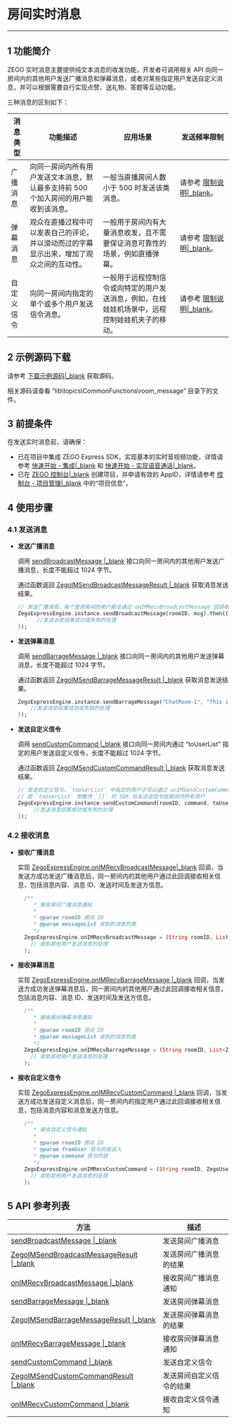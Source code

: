 # 房间实时消息

- - -

## 1 功能简介

ZEGO 实时消息主要提供纯文本消息的收发功能，开发者可调用相关 API 向同一房间内的其他用户发送广播消息和弹幕消息，或者对某些指定用户发送自定义消息，并可以根据需要自行实现点赞、送礼物、答题等互动功能。

三种消息的区别如下：

| 消息类型 | 功能描述 | 应用场景 | 发送频率限制 |
|-------|--------|--------|--------|
| 广播消息 | 向同一房间内所有用户发送文本消息，默认最多支持前 500 个加入房间的用户能收到该消息。 | 一般当直播房间人数小于 500 时发送该类消息。 | 请参考 [限制说明\|_blank](#15216)。 |
| 弹幕消息 | 观众在直播过程中可以发表自己的评论，并以滑动而过的字幕显示出来，增加了观众之间的互动性。 | 一般用于房间内有大量消息收发，且不需要保证消息可靠性的场景，例如直播弹幕。 | 请参考 [限制说明\|_blank](#15216)。 |
| 自定义信令 | 向同一房间内指定的单个或多个用户发送信令消息。 | 一般用于远程控制信令或向特定的用户发送消息，例如，在线娃娃机场景中，远程控制娃娃机夹子的移动。 | 请参考 [限制说明\|_blank](#15216)。 |

## 2 示例源码下载

请参考 [下载示例源码\|_blank](!DownloadDemo/DownloadDemo) 获取源码。

相关源码请查看 “lib\topics\CommonFunctions\room_message” 目录下的文件。

## 3 前提条件

在发送实时消息前，请确保：

- 已在项目中集成 ZEGO Express SDK，实现基本的实时音视频功能，详情请参考 [快速开始 - 集成\|_blank](!Integration/SDK_Integration) 和 [快速开始 - 实现语音通话\|_blank](!Integration/Solution_Implementation)。
- 已在 [ZEGO 控制台\|_blank](https://console.zego.im) 创建项目，并申请有效的 AppID，详情请参考 [控制台 - 项目管理\|_blank](#12107) 中的“项目信息”。

## 4 使用步骤

### 4.1 发送消息

- **发送广播消息**

  调用 [sendBroadcastMessage \|_blank](/unique-api/express-video-sdk/zh/dart_flutter/zego_express_engine/ZegoExpressEngineIM/sendBroadcastMessage.html) 接口向同一房间内的其他用户发送广播消息，长度不能超过 1024 字节。

  通过函数返回 [ZegoIMSendBroadcastMessageResult \|_blank](/unique-api/express-video-sdk/zh/dart_flutter/zego_express_engine/ZegoIMSendBroadcastMessageResult-class.html) 获取消息发送结果。

  ```dart
  // 发送广播消息，每个登录房间的用户都会通过 onIMRecvBroadcastMessage 回调收到此消息（发送方不会收到该回调）
  ZegoExpressEngine.instance.sendBroadcastMessage(roomID, msg).then((ZegoIMSendBroadcastMessageResult result) {
        //发送消息结果成功或失败的处理
  });
  ```

- **发送弹幕消息**

  调用 [sendBarrageMessage \|_blank](/unique-api/express-video-sdk/zh/dart_flutter/zego_express_engine/ZegoExpressEngineIM/sendBarrageMessage.html) 接口向同一房间内的其他用户发送弹幕消息，长度不能超过 1024 字节。

  通过函数返回 [ZegoIMSendBarrageMessageResult \|_blank](/unique-api/express-video-sdk/zh/dart_flutter/zego_express_engine/ZegoIMSendBarrageMessageResult-class.html) 获取消息发送结果。

  ```dart
  ZegoExpressEngine.instance.sendBarrageMessage("ChatRoom-1", "This is a barrage message").then((ZegoIMSendBarrageMessageResult result){
      //发送消息结果成功或失败的处理
  });
  ```

- **发送自定义信令**

  调用 [sendCustomCommand \|_blank](/unique-api/express-video-sdk/zh/dart_flutter/zego_express_engine/ZegoExpressEngineIM/sendCustomCommand.html) 接口向同一房间内通过 “toUserList” 指定的用户发送自定义信令，长度不能超过 1024 字节。

  通过函数返回 [ZegoIMSendCustomCommandResult \|_blank](/unique-api/express-video-sdk/zh/dart_flutter/zego_express_engine/ZegoIMSendCustomCommandResult-class.html) 获取消息发送结果。

  ```dart
  // 发送自定义信令，`toUserList` 中指定的用户才可以通过 onIMSendCustomCommandResult 收到此信令
  // 若 `toUserList` 参数传 `[]` 则 SDK 将发送该信令给房间内所有用户
  ZegoExpressEngine.instance.sendCustomCommand(roomID, command, toUserList).then((ZegoIMSendCustomCommandResult result) {
       //发送消息结果成功或失败的处理
  });
  ```

### 4.2 接收消息

- **接收广播消息**

  实现 [ZegoExpressEngine.onIMRecvBroadcastMessage\|_blank](/unique-api/express-video-sdk/zh/dart_flutter/zego_express_engine/ZegoExpressEngine/onIMRecvBroadcastMessage.html) 回调，当发送方成功发送广播消息后，同一房间内的其他用户通过此回调接收相关信息，包括消息内容、消息 ID、发送时间及发送方信息。

  ```dart
    /**
       * 接收房间广播消息通知
       *
       * @param roomID 房间 ID
       * @param messageList 收到的消息列表
       */
    ZegoExpressEngine.onIMRecvBroadcastMessage = (String roomID, List<ZegoBroadcastMessageInfo> messageList) {
      // 收到其他用户发送消息的处理
    };
  ```

- **接收弹幕消息**

  实现 [ZegoExpressEngine.onIMRecvBarrageMessage \|_blank](/unique-api/express-video-sdk/zh/dart_flutter/zego_express_engine/ZegoExpressEngine/onIMRecvBarrageMessage.html) 回调，当发送方成功发送弹幕消息后，同一房间内的其他用户通过此回调接收相关信息，包括消息内容、消息 ID、发送时间及发送方信息。

  ```dart
    /**
       * 接收房间弹幕消息通知
       *
       * @param roomID 房间 ID
       * @param messageList 收到的消息列表
       */
    ZegoExpressEngine.onIMRecvBarrageMessage = (String roomID, List<ZegoBarrageMessageInfo> messageList) {
      // 收到其他用户发送消息的处理
    }; 
  ``` 

- **接收自定义信令**

  实现 [ZegoExpressEngine.onIMRecvCustomCommand \|_blank](/unique-api/express-video-sdk/zh/dart_flutter/zego_express_engine/ZegoExpressEngine/onIMRecvCustomCommand.html) 回调，当发送方成功发送自定义消息后，同一房间内的指定用户通过此回调接收相关信息，包括消息内容和消息发送方信息。

  ```dart
    /**
       * 接收自定义信令通知
       *
       * @param roomID 房间 ID
       * @param fromUser 信令的发送人
       * @param command 信令内容
       */
    ZegoExpressEngine.onIMRecvCustomCommand = (String roomID, ZegoUser fromUser, String command) {
      // 收到其他用户发送消息的处理
    };
  ```

## 5 API 参考列表

| 方法 | 描述 |
|-------|--------|
| [sendBroadcastMessage \|_blank](/unique-api/express-video-sdk/zh/dart_flutter/zego_express_engine/ZegoExpressEngineIM/sendBroadcastMessage.html) | 发送房间广播消息 |
| [ZegoIMSendBroadcastMessageResult \|_blank](/unique-api/express-video-sdk/zh/dart_flutter/zego_express_engine/ZegoIMSendBroadcastMessageResult-class.html) | 发送房间广播消息的结果 |
| [onIMRecvBroadcastMessage \|_blank](/unique-api/express-video-sdk/zh/dart_flutter/zego_express_engine/ZegoExpressEngine/onIMRecvBroadcastMessage.html) | 接收房间广播消息通知 |
| [sendBarrageMessage \|_blank](/unique-api/express-video-sdk/zh/dart_flutter/zego_express_engine/ZegoExpressEngineIM/sendBarrageMessage.html) | 发送房间弹幕消息 |
| [ZegoIMSendBarrageMessageResult \|_blank](/unique-api/express-video-sdk/zh/dart_flutter/zego_express_engine/ZegoIMSendBarrageMessageResult-class.html) | 发送房间弹幕消息的结果 |
| [onIMRecvBarrageMessage \|_blank](/unique-api/express-video-sdk/zh/dart_flutter/zego_express_engine/ZegoExpressEngine/onIMRecvBarrageMessage.html) | 接收房间弹幕消息通知 |
| [sendCustomCommand \|_blank](/unique-api/express-video-sdk/zh/dart_flutter/zego_express_engine/ZegoExpressEngineIM/sendCustomCommand.html) | 发送自定义信令 |
| [ZegoIMSendCustomCommandResult \|_blank](/unique-api/express-video-sdk/zh/dart_flutter/zego_express_engine/ZegoIMSendCustomCommandResult-class.html) | 发送房间自定义信令的结果 |
| [onIMRecvCustomCommand \|_blank](/unique-api/express-video-sdk/zh/dart_flutter/zego_express_engine/ZegoExpressEngine/onIMRecvCustomCommand.html) | 接收自定义信令通知 |
